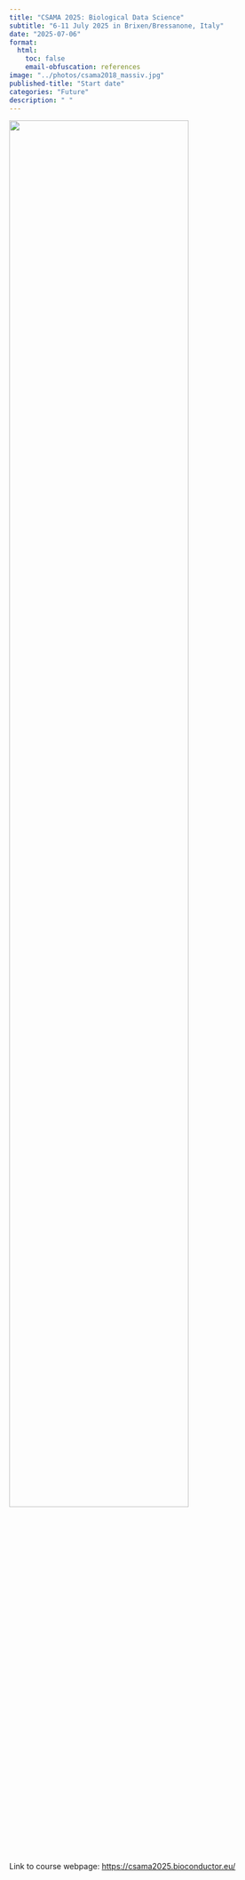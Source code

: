```yaml
---
title: "CSAMA 2025: Biological Data Science"
subtitle: "6-11 July 2025 in Brixen/Bressanone, Italy"
date: "2025-07-06"
format:
  html:
    toc: false
    email-obfuscation: references
image: "../photos/csama2018_massiv.jpg"
published-title: "Start date"
categories: "Future"
description: " "
---
```




![](https://csama2025.bioconductor.eu/images/csama2018_crop.jpeg){fig-align="center" width=80% .lightbox}

Link to course webpage: <https://csama2025.bioconductor.eu/>

